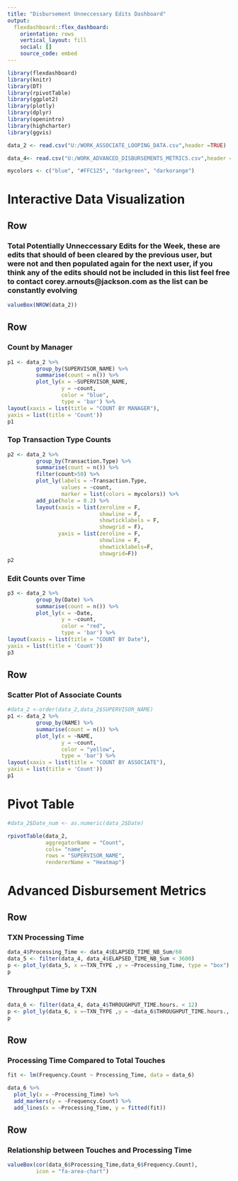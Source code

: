 ---
title: "Disbursement Unneccessary Edits Dashboard"
output: 
  flexdashboard::flex_dashboard:
    orientation: rows
    vertical_layout: fill
    social: []
    source_code: embed
---

```{r setup, include=FALSE}
library(flexdashboard)
library(knitr)
library(DT)
library(rpivotTable)
library(ggplot2)
library(plotly)
library(dplyr)
library(openintro)
library(highcharter)
library(ggvis)
```


```{r}

data_2 <- read.csv("U:/WORK_ASSOCIATE_LOOPING_DATA.csv",header =TRUE)

data_4<- read.csv("U:/WORK_ADVANCED_DISBURSEMENTS_METRICS.csv",header =TRUE)
```

```{r}
mycolors <- c("blue", "#FFC125", "darkgreen", "darkorange")
```

Interactive Data Visualization
=====================================

Row
-------------------------------

### Total Potentially Unneccessary Edits for the Week, these are edits that should of been cleared by the previous user, but were not and then populated again for the next user, if you think any of the edits should not be included in this list feel free to contact corey.arnouts@jackson.com as the list can be constantly evolving
```{r}
valueBox(NROW(data_2))
```

Row
-------------------------------

### Count by Manager

```{r}
p1 <- data_2 %>%
         group_by(SUPERVISOR_NAME) %>%
         summarise(count = n()) %>%
         plot_ly(x = ~SUPERVISOR_NAME,
                 y = ~count,
                 color = "blue",
                 type = 'bar') %>%
layout(xaxis = list(title = "COUNT BY MANAGER"),
yaxis = list(title = 'Count'))
p1
```

### Top Transaction Type Counts

```{r}
p2 <- data_2 %>%
         group_by(Transaction.Type) %>%
         summarise(count = n()) %>%
         filter(count>50) %>%
         plot_ly(labels = ~Transaction.Type,
                 values = ~count,
                 marker = list(colors = mycolors)) %>%
         add_pie(hole = 0.2) %>%
         layout(xaxis = list(zeroline = F,
                             showline = F,
                             showticklabels = F,
                             showgrid = F),
                yaxis = list(zeroline = F,
                             showline = F,
                             showticklabels=F,
                             showgrid=F))
p2
```

### Edit Counts over Time

```{r}


p3 <- data_2 %>%
         group_by(Date) %>%
         summarise(count = n()) %>%
         plot_ly(x = ~Date,
                 y = ~count,
                 color = "red",
                 type = 'bar') %>%
layout(xaxis = list(title = "COUNT BY Date"),
yaxis = list(title = 'Count'))
p3
```

Row
------------------------------------
### Scatter Plot of Associate Counts

```{r}
#data_2 <-order(data_2,data_2$SUPERVISOR_NAME)
p1 <- data_2 %>%
         group_by(NAME) %>%
         summarise(count = n()) %>%
         plot_ly(x = ~NAME,
                 y = ~count,
                 color = "yellow",
                 type = 'bar') %>%
layout(xaxis = list(title = "COUNT BY ASSOCIATE"),
yaxis = list(title = 'Count'))
p1
```




Pivot Table
=========================================

```{r}
#data_2$Date_num <- as.numeric(data_2$Date)

rpivotTable(data_2,
            aggregatorName = "Count",
            cols= "name",
            rows = "SUPERVISOR_NAME",
            rendererName = "Heatmap")
```




Advanced Disbursement Metrics
=====================================

Row
-------------------------------

### TXN Processing Time


```{r}
data_4$Processing_Time <- data_4$ELAPSED_TIME_NB_Sum/60
data_5 <- filter(data_4, data_4$ELAPSED_TIME_NB_Sum < 3600)
p <- plot_ly(data_5, x =~TXN_TYPE ,y = ~Processing_Time, type = "box")
p
```


### Throughput Time by TXN
```{r}

data_6 <- filter(data_4, data_4$THROUGHPUT_TIME.hours. < 12)
p <- plot_ly(data_6, x =~TXN_TYPE ,y = ~data_6$THROUGHPUT_TIME.hours., type = "box")
p
```

Row
------------------------------------

### Processing Time Compared to Total Touches
```{r}

fit <- lm(Frequency.Count ~ Processing_Time, data = data_6)

data_6 %>% 
  plot_ly(x = ~Processing_Time) %>% 
  add_markers(y = ~Frequency.Count) %>% 
  add_lines(x = ~Processing_Time, y = fitted(fit))
```

Row
------------------------------------

### Relationship between Touches and Processing Time
```{r}
valueBox(cor(data_6$Processing_Time,data_6$Frequency.Count),
         icon = "fa-area-chart")
```
